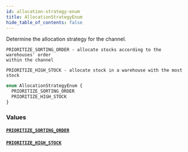 ```yaml
---
id: allocation-strategy-enum
title: AllocationStrategyEnum
hide_table_of_contents: false
---
```


Determine the allocation strategy for the channel.

    PRIORITIZE_SORTING_ORDER - allocate stocks according to the warehouses' order
    within the channel

    PRIORITIZE_HIGH_STOCK - allocate stock in a warehouse with the most stock

```graphql
enum AllocationStrategyEnum {
  PRIORITIZE_SORTING_ORDER
  PRIORITIZE_HIGH_STOCK
}
```

### Values

#### [`PRIORITIZE_SORTING_ORDER`](#)

#### [`PRIORITIZE_HIGH_STOCK`](#)
